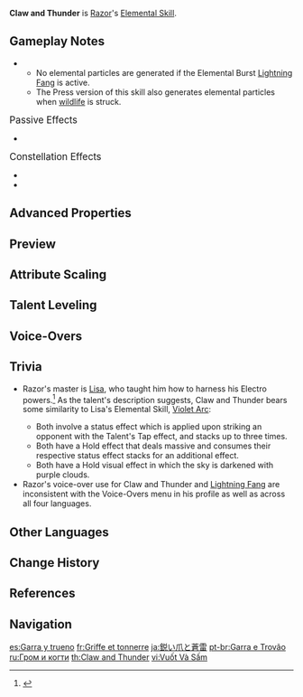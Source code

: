 {{Talent Infobox
|image         = Talent Claw and Thunder.png
|character     = Razor
|type          = Elemental Skill
|info          = Hunts his prey using the techniques taught to him by his master and his lupical.<br><br>'''{{Control|Tap|Press|Press}}'''<br>Swings the Thunder Wolf Claw, dealing {{Color|Electro DMG}} to opponents in front of Razor.<br>Upon striking an opponent, Razor will gain an Electro Sigil, which increases his Energy Recharge rate.<br>Razor can have up to 3 Electro Sigils simultaneously, and gaining a new Electro Sigil refreshes their duration.<br><br>'''Hold'''<br>Gathers Electro energy to unleash a lightning storm over a small [[AoE]], causing massive {{Color|Electro DMG}}, and clears all of Razor's Electro Sigils.<br>Each Electro Sigil cleared in this manner will be converted into Energy for Razor.
|CD            = 6s
|CDHold        = 10s
|attr1         = Press Skill DMG
|value1        = 199–473%
|attr2         = Hold Skill DMG
|value2        = 295–701%
|attr3         = Energy Recharge Bonus
|value3        = 20% per Electro Sigil
|attr4         = Energy Regenerated
|value4        = 5 per Electro Sigil absorbed
|attr5         = Electro Sigil duration
|value5        = 18s
|utility1      = Energy
|scale_att1    = ATK
}}
{{Description|In the movement when lightning strikes, you can sometimes glimpse the look of a predator sizing up his prey deep within Razor's eyes.}}
'''Claw and Thunder''' is [[Razor]]'s [[Elemental Skill]].

==Gameplay Notes==
*{{Talent Note|particles|3|4}}
**No elemental particles are generated if the Elemental Burst [[Lightning Fang]] is active.
**The Press version of this skill also generates elemental particles when [[wildlife]] is struck.

;<big>Passive Effects</big>
*{{Talent Note|character=Razor|talent=Claw and Thunder|ascension|1|Awakening}}

;<big>Constellation Effects</big>
*{{Talent Note|constellation|4|Bite}}
*{{Talent Note|constellation|5|Sharpened Claws}}

==Advanced Properties==
{{Advanced Properties
|title   = Press DMG
|gu      = 2U
|icdtag  = none
|poise   = 140
|impulse = 3

|title2   = Hold DMG
|gu2      = 2U
|icdtag2  = none
|poise2   = 300
|impulse2 = 3
|blunt2   = 1

|title3   = Hold DMG (During Burst)
|gu3      = 2U
|icdtag3  = none
|poise3   = 300
|impulse3 = 5
|blunt3   = 1
}}

==Preview==
{{Preview
|file1=Claw and Thunder Press Preview
|caption1=Press

|file2=Claw and Thunder Hold Preview
|caption2=Hold
}}
{{clr}}

==Attribute Scaling==
{{Talent Scaling
|talentType=Elemental Skill
|levels=14
|order=pressskilldmg,holdskilldmg,energyrechargebonus,energyregenerated,electrosigilduration,cd(press),cd(hold)
|titles=Press Skill DMG (%),Hold Skill DMG (%),Energy Recharge Bonus,Energy Regenerated,Electro Sigil duration,Press CD,CD (hold)
|pressskilldmg_1=199.2
|pressskilldmg_2=214.14
|pressskilldmg_3=229.08
|pressskilldmg_4=249
|pressskilldmg_5=263.94
|pressskilldmg_6=278.88
|pressskilldmg_7=298.8
|pressskilldmg_8=318.72
|pressskilldmg_9=338.64
|pressskilldmg_10=358.56
|pressskilldmg_11=378.48
|pressskilldmg_12=398.4
|pressskilldmg_13=423.3
|pressskilldmg_14=448
|holdskilldmg_1=295.2
|holdskilldmg_2=317.34
|holdskilldmg_3=339.48
|holdskilldmg_4=369
|holdskilldmg_5=391.14
|holdskilldmg_6=413.28
|holdskilldmg_7=442.8
|holdskilldmg_8=472.32
|holdskilldmg_9=501.84
|holdskilldmg_10=531.36
|holdskilldmg_11=560.88
|holdskilldmg_12=590.4
|holdskilldmg_13=627.3
|holdskilldmg_14=664
|energyrechargebonus=ᕀ20% per Electro Sigil
|energyregenerated=5 per Electro Sigil Absorbed
|electrosigilduration=18s
|cd(press)=6s
|cd(hold)=10s
}}

==Talent Leveling==
{{Talent Upgrade|Razor}}

==Voice-Overs==
{{Talent VO}}

==Trivia==
* Razor's master is [[Lisa]], who taught him how to harness his Electro powers.<ref>{{Ref/CS|Razor|5}}</ref> As the talent's description suggests, Claw and Thunder bears some similarity to Lisa's Elemental Skill, [[Violet Arc]]:<section begin="Razor-Lisa Skills" />
** Both involve a status effect which is applied upon striking an opponent with the Talent's Tap effect, and stacks up to three times.
** Both have a Hold effect that deals massive {{Color|AoE Electro DMG}} and consumes their respective status effect stacks for an additional effect.
** Both have a Hold visual effect in which the sky is darkened with purple clouds.<section end="Razor-Lisa Skills" />
* Razor's voice-over use for Claw and Thunder and [[Lightning Fang]] are inconsistent with the Voice-Overs menu in his profile as well as across all four languages.

==Other Languages==
{{Other Languages
|en      = Claw and Thunder
|zhs     = 利爪与苍雷
|zhs_rm  = Lìzhǎo yǔ Cāngléi
|zht     = 利爪與蒼雷
|zht_rm  = Lìzhǎo yǔ Cāngléi
|zh_tl   = Sharp Claws and Blue Thunder
|ja      = 鋭い爪と蒼雷
|ja_rm   = Surudoi Tsume to Sourai{{Assumed}}
|ja_tl   = Sharp Claws and Blue Thunder
|ko      = 날카로운 발톱과 창뢰
|ko_rm   = Nalkaroun Baltop-gwa Changroe
|ko_tl   = Sharp Claws and Blue Thunder
|es      = Garra y trueno
|es_tl   = Claw and Thunder
|fr      = Griffe et tonnerre
|fr_tl   = Claw and Thunder
|ru      = Гром и когти
|ru_tl   = Thunder and Claws
|th      = Claw and Thunder
|vi      = Vuốt Và Sấm
|vi_tl   = Claw and Thunder
|de      = Klauen und Donner
|de_tl   = Claws and Thunder
|id      = Claw and Thunder
|pt      = Garra e Trovão
|pt_tl   = Claw and Thunder
|tr      = Pençe ve Yıldırım
|tr_tl   = Claw and Thunderbolt
|it      = Artiglio tonante
|it_tl   = Thundering Claw
}}

==Change History==
{{Change History|1.0}}

==References==
{{Reflist}}

==Navigation==
{{Talent Navbox|Razor}}

[[es:Garra y trueno]]
[[fr:Griffe et tonnerre]]
[[ja:鋭い爪と蒼雷]]
[[pt-br:Garra e Trovão]]
[[ru:Гром и когти]]
[[th:Claw and Thunder]]
[[vi:Vuốt Và Sấm]]